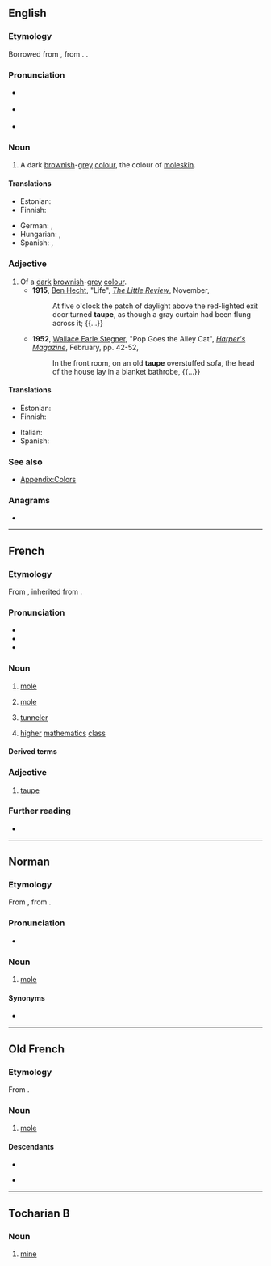 ==English==
{{was wotd|2008|September|25}}

===Etymology===
Borrowed from {{bor|en|fr|taupe}}, from {{etyl|la|en}} {{m|la|talpa||[[mole]]}}. {{doublet|en|talpa}}.

===Pronunciation===
* {{a|UK}} {{IPA|en|/təʊp/}}
* {{a|US}} {{IPA|en|/toʊp/}}
* {{audio|en|en-us-taupe.ogg|Audio (US)}}

===Noun===
{{en-noun|~}}

# A dark [[brown]]ish-[[grey]] [[color|colour]], the colour of [[moleskin]].
#: {{color panel|2=483C32}}

====Translations====
{{trans-top|a dark brownish-gray colour}}
* Estonian: {{t|et|pruunikashall}}
* Finnish: {{t|fi|ruskeanharmaa}}
{{trans-mid}}
* German: {{t|de|braungrau}}, {{t|de|maulwurfsgrau}}
* Hungarian: {{t|hu|tób}}, {{t|hu|tóp}}
* Spanish: {{t+|es|talpa}}, {{t+|es|pardo|m}}
{{trans-bottom}}

===Adjective===
{{en-adj}}

# Of a [[dark]] [[brownish]]-[[grey]] [[colour]].
#* '''1915''', [[w:Ben Hecht|Ben Hecht]], "Life", ''[[w:The Little Review|The Little Review]]'', November,
#*: At five o'clock the patch of daylight above the red-lighted exit door turned '''taupe''', as though a gray curtain had been flung across it; {{...}}
#* '''1952''', [[w:Wallace Earle Stegner|Wallace Earle Stegner]], "Pop Goes the Alley Cat", ''[[w:Harper's Magazine|Harper's Magazine]]'', February, pp. 42-52,
#*: In the front room, on an old '''taupe''' overstuffed sofa, the head of the house lay in a blanket bathrobe, {{...}}

====Translations====
{{trans-top|of a dark brownish-gray colour}}
* Estonian: {{t|et|pruunikashall}}
* Finnish: {{t|fi|ruskeanharmaa}}
{{trans-mid}}
* Italian: {{t|it|topato}}
* Spanish: {{t+|es|pardo}}
{{trans-bottom}}

===See also===
* [[Appendix:Colors]]

===Anagrams===
* {{anagrams|en|a=aeptu|ate up|eat up}}

{{topics|en|Browns}}

----

==French==

===Etymology===
From {{inh|fr|fro|taupe}}, inherited from {{inh|fr|la|talpa}}.

===Pronunciation===
* {{fr-IPA}}
* {{audio|fr|Fr-taupe-ca-Montréal.ogg|audio (CA)}}
* {{audio|fr|LL-Q150 (fra)-Lyokoï-taupe.wav|Audio}}

===Noun===
{{fr-noun|f}}

# [[mole]] {{gloss|burrowing mammal}}
# {{lb|fr|figuratively}} [[mole]] {{gloss|undercover agent}}
# [[tunneler]]
# {{lb|fr|education}} [[higher]] [[mathematics]] [[class]]

====Derived terms====
{{col3|fr
|myope comme une taupe
|taupe-grillon
|taupicide
|taupier
|taupière
|taupinière}}

===Adjective===
{{fr-adj}}

# [[#English|taupe]]

===Further reading===
* {{R:TLFi}}

----

==Norman==

===Etymology===
From {{inh|nrf|fro|taupe}}, from {{inh|nrf|la|talpa}}.

===Pronunciation===
* {{audio|nrf|Jer-taupe.ogg|Audio (Jersey)}}

===Noun===
{{nrf-noun|f}}

# {{lb|nrf|Jersey}} [[mole]] {{gloss|mammal}}

====Synonyms====
* {{l|nrf|taupîn}}

{{topics|nrf|Soricomorphs}}

----

==Old French==

===Etymology===
From {{etyl|la|fro}} {{m|la|talpa}}.

===Noun===
{{fro-noun|f}}

# [[mole]] {{gloss|mammal}}

====Descendants====
* {{desc|fr|taupe}}
* {{desc|nrf|taupe}} {{qualifier|Jersey}}

{{topics|fro|Animals}}

----

==Tocharian B==

===Noun===
{{txb-noun||?}}

# [[mine]] {{gloss|place from which ore is extracted}}